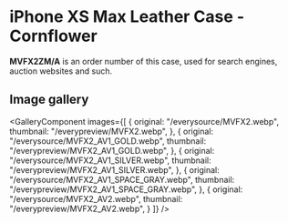 
# iPhone XS Max Leather Case - Cornflower

<Callout type='info' emoji='👉🏻'>**MVFX2ZM/A** is an order number of this case, used for search engines, auction websites and such.</Callout>

## Image gallery

<GalleryComponent
    images={[
      {
        original: "/everysource/MVFX2.webp",
        thumbnail: "/everypreview/MVFX2.webp",
      },
      {
        original: "/everysource/MVFX2_AV1_GOLD.webp",
        thumbnail: "/everypreview/MVFX2_AV1_GOLD.webp",
      },
      {
        original: "/everysource/MVFX2_AV1_SILVER.webp",
        thumbnail: "/everypreview/MVFX2_AV1_SILVER.webp",
      },
      {
        original: "/everysource/MVFX2_AV1_SPACE_GRAY.webp",
        thumbnail: "/everypreview/MVFX2_AV1_SPACE_GRAY.webp",
      },
      {
        original: "/everysource/MVFX2_AV2.webp",
        thumbnail: "/everypreview/MVFX2_AV2.webp",
      }
    ]}
  />
